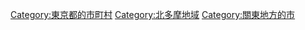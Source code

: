 {{DEFAULTSORT:Musashino-shi}}
[[Category:東京都的市町村|Category:東京都的市町村]]
[[Category:北多摩地域|Category:北多摩地域]]
[[Category:關東地方的市|Category:關東地方的市]]